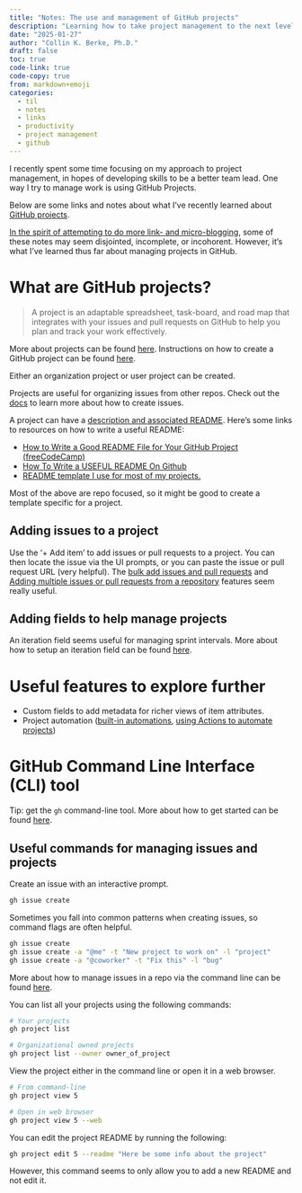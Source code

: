 ```yaml
---
title: "Notes: The use and management of GitHub projects"
description: "Learning how to take project management to the next level"
date: "2025-01-27"
author: "Collin K. Berke, Ph.D."
draft: false
toc: true
code-link: true
code-copy: true
from: markdown+emoji
categories:
  - til
  - notes
  - links
  - productivity
  - project management
  - github
---
```


I recently spent some time focusing on my approach to project management, in hopes of developing skills to be a better team lead. One way I try to manage work is using GitHub Projects.

Below are some links and notes about what I've recently learned about [GitHub projects](https://docs.github.com/en/issues/planning-and-tracking-with-projects/learning-about-projects/about-projects).

[In the spirit of attempting to do more link- and micro-blogging](https://www.collinberke.com/til/posts/2025-01-26-til-notes-quotes-links-credibility-blogs/), some of these notes may seem disjointed, incomplete, or incohorent. However, it's what I've learned thus far about managing projects in GitHub.

# What are GitHub projects?

> A project is an adaptable spreadsheet, task-board, and road map that integrates with your issues and pull requests on GitHub to help you plan and track your work effectively.

More about projects can be found [here](https://docs.github.com/en/issues/planning-and-tracking-with-projects/learning-about-projects/about-projects). Instructions on how to create a GitHub project can be found [here](https://docs.github.com/en/issues/planning-and-tracking-with-projects/learning-about-projects/quickstart-for-projects).

Either an organization project or user project can be created.

Projects are useful for organizing issues from other repos. Check out the [docs](https://docs.github.com/en/issues/tracking-your-work-with-issues/using-issues/creating-an-issue) to learn more about how to create issues.

A project can have a [description and associated README](https://docs.github.com/en/issues/planning-and-tracking-with-projects/learning-about-projects/quickstart-for-projects). Here's some links to resources on how to write a useful README:

* [How to Write a Good README File for Your GitHub Project (freeCodeCamp)](https://www.freecodecamp.org/news/how-to-write-a-good-readme-file/)
* [How To Write a USEFUL README On Github](https://www.youtube.com/watch?v=E6NO0rgFub4)
* [README template I use for most of my projects.](https://gist.github.com/ramantehlan/602ad8525699486e097092e4158c5bf1)

Most of the above are repo focused, so it might be good to create a template specific for a project.

## Adding issues to a project

Use the '+ Add item' to add issues or pull requests to a project. You can then locate the issue via the UI prompts, or you can paste the issue or pull request URL (very helpful). The [bulk add issues and pull requests](https://docs.github.com/en/issues/planning-and-tracking-with-projects/managing-items-in-your-project/adding-items-to-your-project#bulk-adding-issues-and-pull-requests) and [Adding multiple issues or pull requests from a repository](https://docs.github.com/en/issues/planning-and-tracking-with-projects/managing-items-in-your-project/adding-items-to-your-project#adding-multiple-issues-or-pull-requests-from-a-repository) features seem really useful.

## Adding fields to help manage projects

An iteration field seems useful for managing sprint intervals. More about how to setup an iteration field can be found [here](https://docs.github.com/en/issues/planning-and-tracking-with-projects/learning-about-projects/quickstart-for-projects#adding-an-iteration-field).

# Useful features to explore further

* Custom fields to add metadata for richer views of item attributes.
* Project automation ([built-in automations](https://docs.github.com/en/issues/planning-and-tracking-with-projects/automating-your-project/using-the-built-in-automations), [using Actions to automate projects](https://docs.github.com/en/issues/planning-and-tracking-with-projects/automating-your-project/automating-projects-using-actions))

# GitHub Command Line Interface (CLI) tool

Tip: get the `gh` command-line tool. More about how to get started can be found [here](https://cli.github.com/manual/).

## Useful commands for managing issues and projects

Create an issue with an interactive prompt.

```bash
gh issue create
```

Sometimes you fall into common patterns when creating issues, so command flags are often helpful.

```bash
gh issue create
gh issue create -a "@me" -t "New project to work on" -l "project"
gh issue create -a "@coworker" -t "Fix this" -l "bug"
```

More about how to manage issues in a repo via the command line can be found [here](https://cli.github.com/manual/gh_issue).

You can list all your projects using the following commands:

```bash
# Your projects
gh project list

# Organizational owned projects
gh project list --owner owner_of_project
```

View the project either in the command line or open it in a web browser.

```bash
# From command-line
gh project view 5

# Open in web browser
gh project view 5 --web
```

You can edit the project README by running the following:

```bash
gh project edit 5 --readme "Here be some info about the project"
```

However, this command seems to only allow you to add a new README and not edit it.
